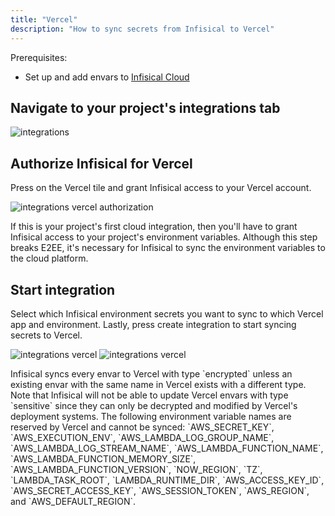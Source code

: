 ```yaml
---
title: "Vercel"
description: "How to sync secrets from Infisical to Vercel"
---
```


Prerequisites:

- Set up and add envars to [Infisical Cloud](https://app.infisical.com)

## Navigate to your project's integrations tab

![integrations](../../images/integrations.png)

## Authorize Infisical for Vercel

Press on the Vercel tile and grant Infisical access to your Vercel account.

![integrations vercel authorization](../../images/integrations-vercel-auth.png)

<Info>
  If this is your project's first cloud integration, then you'll have to grant
  Infisical access to your project's environment variables. Although this step
  breaks E2EE, it's necessary for Infisical to sync the environment variables to
  the cloud platform.
</Info>

## Start integration

Select which Infisical environment secrets you want to sync to which Vercel app and environment. Lastly, press create integration to start syncing secrets to Vercel.

![integrations vercel](../../images/integrations-vercel-create.png)
![integrations vercel](../../images/integrations-vercel.png)

<Info>
  Infisical syncs every envar to Vercel with type `encrypted` unless an existing
  envar with the same name in Vercel exists with a different type. Note that
  Infisical will not be able to update Vercel envars with type `sensitive` since
  they can only be decrypted and modified by Vercel's deployment systems.
</Info>

<Warning>
  The following environment variable names are reserved by Vercel and cannot be
  synced: `AWS_SECRET_KEY`, `AWS_EXECUTION_ENV`, `AWS_LAMBDA_LOG_GROUP_NAME`,
  `AWS_LAMBDA_LOG_STREAM_NAME`, `AWS_LAMBDA_FUNCTION_NAME`,
  `AWS_LAMBDA_FUNCTION_MEMORY_SIZE`, `AWS_LAMBDA_FUNCTION_VERSION`,
  `NOW_REGION`, `TZ`, `LAMBDA_TASK_ROOT`, `LAMBDA_RUNTIME_DIR`,
  `AWS_ACCESS_KEY_ID`, `AWS_SECRET_ACCESS_KEY`, `AWS_SESSION_TOKEN`,
  `AWS_REGION`, and `AWS_DEFAULT_REGION`.
</Warning>
